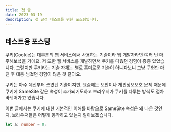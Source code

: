 ```yaml
---
title: 첫 글
date: 2023-03-19
description: 첫 글겸 테스트를 위한 포스팅입니다.
---
```


## 테스트용 포스팅

쿠키(Cookie)는 대부분의 웹 서비스에서 사용하는 기술이라 웹 개발자라면 여러 번 마주해보셨을 거에요. 저 또한 웹 서비스를 개발하면서 쿠키를 다뤘던 경험이 종종 있었습니다. 그렇지만 쿠키라는 기술 자체는 별로 흥미로운 기술이 아니다보니 그냥 구현만 마친 후 대충 넘겼던 경험이 많은 것 같아요.

쿠키는 아주 예전부터 쓰였던 기술이지만, 요즘에는 보안이나 개인정보보호 문제 때문에 쿠키에 SameSite 같은 속성이 추가되기도하고 브라우저가 쿠키를 다루는 방식도 점차 바뀌어가고 있습니다.

이번 글에서는 쿠키에 대한 기본적인 이해를 바탕으로 SameSite 속성은 왜 나온 것인지, 브라우저들은 어떻게 동작하고 있는지 알아보겠습니다.

```typescript
let a: number = 0;
```
